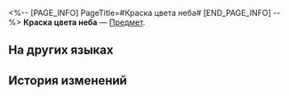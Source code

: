 <%-- [PAGE_INFO]
PageTitle=#Краска цвета неба#
[END_PAGE_INFO] --%>
{{Предмет Инфобокс
|id          = 262003
|Изображение = Предмет Краска цвета неба.png
|Тип         = 
|Инвентарь   = 
|Редкость    = 3
|Эффект      = 
|Описание    = Краска для вашего геозавра. Новый облик, новое настроение.
}}
{{Описание|Цвет безоблачного неба! (Вьючный Зверь/Геозаврик/Геозаврище/Геозаврушка/Первопроходец Младший/Большая химера/Уранус/Геогео) говорит, что этот цвет придаёт мудрости.}}
'''Краска цвета неба''' — [[Предмет]].

==На других языках==
{{На других языках
|en   = Sky-Blue Dye
|zhs  = 天蓝色染料
|zht  = 天藍色染料
|ja   = 空色の染料
|ko   = 하늘색 염료
|es   = Tinte azul celeste
|fr   = Teinture bleu ciel
|ru   = Краска цвета неба
|th   = น้ำยาย้อมสีฟ้า
|vi   = Thuốc Nhuộm Màu Lam
|de   = Himmelblaues Färbemittel
|id   = Pewarna Biru Langit
|pt   = Tinta Azul-Celeste
}}

==История изменений==
{{История изменений|3.6}}